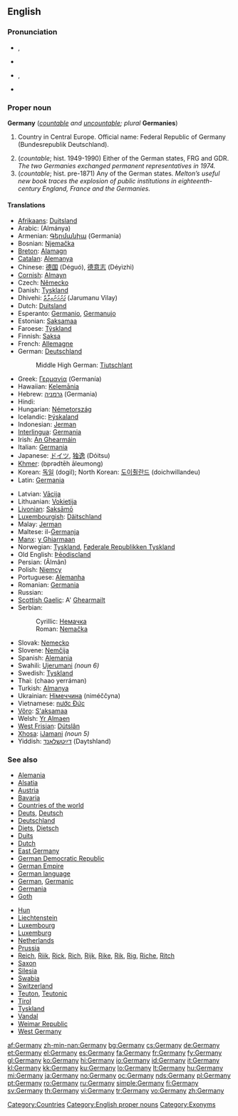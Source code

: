 ==English==
{{wikipedia}}

===Pronunciation===
* {{a|UK}} {{IPA|/ˈdʒɜː.mə.nɪ/}}, {{SAMPA|/"dZ3:m@nI/}}
* {{audio|en-uk-germany.ogg|Audio (UK)}}
* {{a|US}} {{IPA|/ˈdʒɝ.mə.ni/}}, {{SAMPA|/"dZ3`m@ni/}}
* {{audio|en-us-Germany.ogg|Audio (US)}}

===Proper noun===
'''Germany''' (''[[countable]] and [[uncountable]]; plural'' '''Germanies''')

# {{uncountable}} Country in Central Europe. Official name: Federal Republic of Germany (Bundesrepublik Deutschland).
# (''countable''; hist. 1949-1990) Either of the German states, FRG and GDR. ''The two Germanies exchanged permanent representatives in 1974.''
# (''countable''; hist. pre-1871) Any of the German states. ''Melton’s useful new book traces the explosion of public institutions in eighteenth-century England, France and the Germanies.''

====Translations====
{{trans-top|Germany}}
* [[Afrikaans]]: [[Duitsland]]
* Arabic: {{Arab|[[المانيا]]}} (Almánya) {{f}}
* Armenian: [[Գերմանիա]] (Germania)
* Bosnian: [[Njemačka]] {{f}}
* [[Breton]]: [[Alamagn]]
* [[Catalan]]: [[Alemanya]]
* Chinese: [[德国]] (Déguó), [[德意志]] (Déyìzhì)
* [[Cornish]]: [[Almayn]]
* Czech: [[Německo]] {{n}}
* Danish: [[Tyskland]] {{n}}
* Dhivehi: [[ޖަރުމަނުވިލާތް]] (Jarumanu Vilay)
* Dutch: [[Duitsland]] {{n}}
* Esperanto: [[Germanio]], [[Germanujo]]
* Estonian: [[Saksamaa]]
* Faroese: [[Týskland]] {{n}}
* Finnish: [[Saksa]]
* French: [[Allemagne]] {{f}}
* German: [[Deutschland]] {{n}}
*: Middle High German: [[Tiutschlant]] {{n}}
* Greek: [[Γερμανία]] (Germanía) {{f}}
* Hawaiian: [[Kelemānia]]
* Hebrew: [[גרמניה]] (Germania) {{f}}
* Hindi: {{t+|hi|जर्मनी|tr=jarmanii|sc=Deva|xs=Hindi}}
* Hungarian: [[Németország]]
* Icelandic: [[Þýskaland]] {{n}}
* Indonesian: [[Jerman]]
* [[Interlingua]]: [[Germania]]
* Irish: [[An Ghearmáin]] {{f}}
* Italian: [[Germania]] {{f}}
* Japanese: [[ドイツ]], [[独逸]] (Dóitsu)
* [[Khmer]]: {{Khmr|[[ប្រទេស​អាឡឺម៉ង់]]}} (bprədtēh āleumong)
* Korean: [[독일]] (dogil); North Korean: [[도이췰란드]] (doichwillandeu)
* Latin: [[Germania]] {{f}}
{{trans-mid}}
* Latvian: [[Vācija]] {{f}}
* Lithuanian: [[Vokietija]] {{f}}
* [[Livonian]]: [[Saksāmō]]
* [[Luxembourgish]]: [[Däitschland]] {{n}}
* Malay: [[Jerman]]
* Maltese: il-[[Ġermanja]] {{f}}
* [[Manx]]: [[y Ghiarmaan]]
* Norwegian: [[Tyskland]], [[Føderale Republikken Tyskland]]
* Old English: [[Þēodiscland]] {{n}}
* Persian: {{fa-Arab|[[آلمان]]}} (Âlmân)
* Polish: [[Niemcy]]
* Portuguese: [[Alemanha]] {{f}}
* Romanian: [[Germania]] {{f}}
* Russian: {{t|ru|Германия|tr=Germánija|f}}
* [[Scottish Gaelic]]: A' [[Gearmailt|Ghearmailt]] {{f}}
* Serbian:
*: Cyrillic: [[Немачка]] {{f}}
*: Roman: [[Nemačka]] {{f}}
* Slovak: [[Nemecko]] {{n}}
* Slovene: [[Nemčija]] {{f}}
* Spanish: [[Alemania]] {{f}}
* Swahili: [[Ujerumani]] ''(noun 6)''
* Swedish: [[Tyskland]]
* Thai: {{Thai|[[ชาวเยอรมัน]]}} (chaao yerráman)
* Turkish: [[Almanya]]
* Ukrainian: [[Німеччина]] (niméččyna) {{f}}
* Vietnamese: [[nước Đức]]
* [[Võro]]: [[S'aksamaa]]
* Welsh: [[Yr Almaen]] {{f}}
* [[West Frisian]]: [[Dútslân]] {{n}}
* [[Xhosa]]: [[iJamani]] ''(noun 5)''
* Yiddish: [[דײַטשלאַנד]] (Daytshland) {{n}}
{{trans-bottom}}

===See also===
{{top}}
* [[Alemania]]
* [[Alsace|Alsatia]]
* [[Austria]]
* [[Bavaria]]
* [[Appendix:Countries of the world|Countries of the world]]
* [[Deuts]], [[Deutsch]]
* [[Deutschland]]
* [[Diets]], [[Dietsch]]
* [[Duits]]
* [[Dutch]]
* [[East Germany]]
* [[German Democratic Republic]]
* [[German Empire]]
* [[German language]]
* [[German]], [[Germanic]]
* [[Germania]]
* [[Goth]]
{{mid}}
* [[Hun]]
* [[Liechtenstein]]
* [[Luxembourg]]
* [[Luxemburg]]
* [[Netherlands]]
* [[Prussia]]
* [[Reich]], [[Riik]], [[Rick]], [[Rich]], [[Rijk]], [[Rike]], [[Rik]], [[Rig]], [[Riche]], [[Ritch]]
* [[Saxon]]
* [[Silesia]]
* [[Swabia]]
* [[Switzerland]]
* [[Teuton]], [[Teutonic]]
* [[Tirol]]
* [[Tyskland]]
* [[Vandal]]
* [[Weimar Republic]]
* [[West Germany]]
{{bottom}}

[[Category:Countries]]
[[Category:English proper nouns]]
[[Category:Exonyms]]

[[af:Germany]]
[[zh-min-nan:Germany]]
[[bg:Germany]]
[[cs:Germany]]
[[de:Germany]]
[[et:Germany]]
[[el:Germany]]
[[es:Germany]]
[[fa:Germany]]
[[fr:Germany]]
[[fy:Germany]]
[[gl:Germany]]
[[ko:Germany]]
[[hi:Germany]]
[[io:Germany]]
[[id:Germany]]
[[it:Germany]]
[[kl:Germany]]
[[kk:Germany]]
[[ku:Germany]]
[[lo:Germany]]
[[lt:Germany]]
[[hu:Germany]]
[[mi:Germany]]
[[ja:Germany]]
[[no:Germany]]
[[oc:Germany]]
[[nds:Germany]]
[[pl:Germany]]
[[pt:Germany]]
[[ro:Germany]]
[[ru:Germany]]
[[simple:Germany]]
[[fi:Germany]]
[[sv:Germany]]
[[th:Germany]]
[[vi:Germany]]
[[tr:Germany]]
[[vo:Germany]]
[[zh:Germany]]